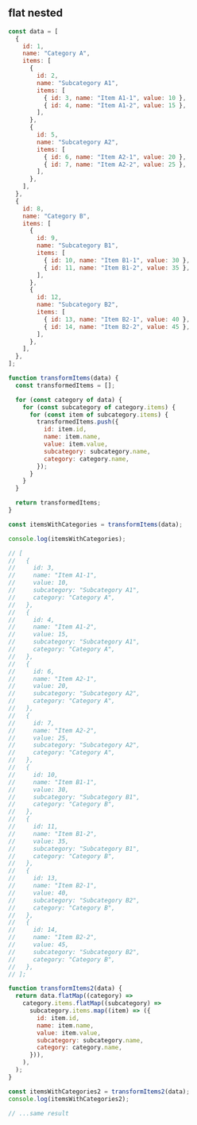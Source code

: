 
## flat nested

```js
const data = [
  {
    id: 1,
    name: "Category A",
    items: [
      {
        id: 2,
        name: "Subcategory A1",
        items: [
          { id: 3, name: "Item A1-1", value: 10 },
          { id: 4, name: "Item A1-2", value: 15 },
        ],
      },
      {
        id: 5,
        name: "Subcategory A2",
        items: [
          { id: 6, name: "Item A2-1", value: 20 },
          { id: 7, name: "Item A2-2", value: 25 },
        ],
      },
    ],
  },
  {
    id: 8,
    name: "Category B",
    items: [
      {
        id: 9,
        name: "Subcategory B1",
        items: [
          { id: 10, name: "Item B1-1", value: 30 },
          { id: 11, name: "Item B1-2", value: 35 },
        ],
      },
      {
        id: 12,
        name: "Subcategory B2",
        items: [
          { id: 13, name: "Item B2-1", value: 40 },
          { id: 14, name: "Item B2-2", value: 45 },
        ],
      },
    ],
  },
];

function transformItems(data) {
  const transformedItems = [];

  for (const category of data) {
    for (const subcategory of category.items) {
      for (const item of subcategory.items) {
        transformedItems.push({
          id: item.id,
          name: item.name,
          value: item.value,
          subcategory: subcategory.name,
          category: category.name,
        });
      }
    }
  }

  return transformedItems;
}

const itemsWithCategories = transformItems(data);

console.log(itemsWithCategories);

// [
//   {
//     id: 3,
//     name: "Item A1-1",
//     value: 10,
//     subcategory: "Subcategory A1",
//     category: "Category A",
//   },
//   {
//     id: 4,
//     name: "Item A1-2",
//     value: 15,
//     subcategory: "Subcategory A1",
//     category: "Category A",
//   },
//   {
//     id: 6,
//     name: "Item A2-1",
//     value: 20,
//     subcategory: "Subcategory A2",
//     category: "Category A",
//   },
//   {
//     id: 7,
//     name: "Item A2-2",
//     value: 25,
//     subcategory: "Subcategory A2",
//     category: "Category A",
//   },
//   {
//     id: 10,
//     name: "Item B1-1",
//     value: 30,
//     subcategory: "Subcategory B1",
//     category: "Category B",
//   },
//   {
//     id: 11,
//     name: "Item B1-2",
//     value: 35,
//     subcategory: "Subcategory B1",
//     category: "Category B",
//   },
//   {
//     id: 13,
//     name: "Item B2-1",
//     value: 40,
//     subcategory: "Subcategory B2",
//     category: "Category B",
//   },
//   {
//     id: 14,
//     name: "Item B2-2",
//     value: 45,
//     subcategory: "Subcategory B2",
//     category: "Category B",
//   },
// ];

function transformItems2(data) {
  return data.flatMap((category) =>
    category.items.flatMap((subcategory) =>
      subcategory.items.map((item) => ({
        id: item.id,
        name: item.name,
        value: item.value,
        subcategory: subcategory.name,
        category: category.name,
      })),
    ),
  );
}

const itemsWithCategories2 = transformItems2(data);
console.log(itemsWithCategories2);

// ...same result
```
